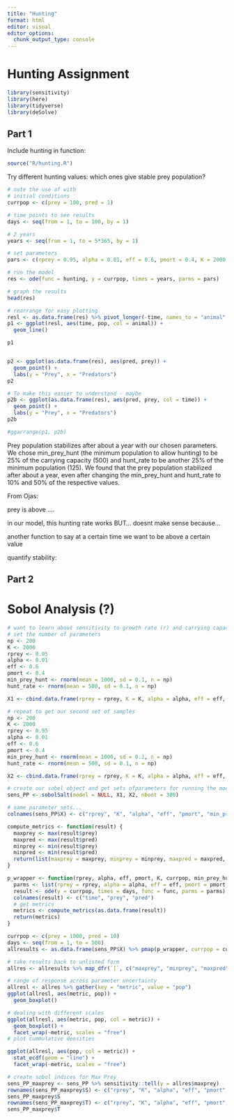 ```yaml
---
title: "Hunting"
format: html
editor: visual
editor_options: 
  chunk_output_type: console
---
```


# Hunting Assignment

```r
library(sensitivity)
library(here)
library(tidyverse)
library(deSolve)
```

## Part 1

Include hunting in function:

```r
source("R/hunting.R")
```

Try different hunting values: which ones give stable prey population?

```r
# note the use of with
# initial conditions
currpop <- c(prey = 100, pred = 1)

# time points to see results
days <- seq(from = 1, to = 100, by = 1)

# 2 years
years <- seq(from = 1, to = 5*365, by = 1)

# set parameters
pars <- c(rprey = 0.95, alpha = 0.01, eff = 0.6, pmort = 0.4, K = 2000, min_prey_hunt = 1000, hunt_rate = 500)

# run the model
res <- ode(func = hunting, y = currpop, times = years, parms = pars)

# graph the results
head(res)

# rearrange for easy plotting
resl <- as.data.frame(res) %>% pivot_longer(-time, names_to = "animal", values_to = "pop")
p1 <- ggplot(resl, aes(time, pop, col = animal)) +
  geom_line()

p1


p2 <- ggplot(as.data.frame(res), aes(pred, prey)) +
  geom_point() +
  labs(y = "Prey", x = "Predators")
p2

# To make this easier to understand - maybe
p2b <- ggplot(as.data.frame(res), aes(pred, prey, col = time)) +
  geom_point() +
  labs(y = "Prey", x = "Predators")
p2b

#ggarrange(p1, p2b)
```

Prey population stabilizes after about a year with our chosen parameters. We chose min_prey_hunt (the minimum population to allow hunting) to be 25% of the carrying capacity (500) and hunt_rate to be another 25% of the minimum population (125). We found that the prey population stabilized after about a year, even after changing the min_prey_hunt and hunt_rate to 10% and 50% of the respective values. 

From Ojas:

prey is above .... 

in our model, this hunting rate works BUT... doesnt make sense because...


another function to say at a certain time we want to be above a certain value

quantify stability:


## Part 2

# Sobol Analysis (?)

```r
# want to learn about sensitivity to growth rate (r) and carrying capacity
# set the number of parameters
np <- 200
K <- 2000
rprey <- 0.95
alpha <- 0.01
eff <- 0.6
pmort <- 0.4
min_prey_hunt <- rnorm(mean = 1000, sd = 0.1, n = np)
hunt_rate <- rnorm(mean = 500, sd = 0.1, n = np)

X1 <- cbind.data.frame(rprey = rprey, K = K, alpha = alpha, eff = eff, pmort = pmort, min_prey_hunt = min_prey_hunt, hunt_rate = hunt_rate)

# repeat to get our second set of samples
np <- 200
K <- 2000
rprey <- 0.95
alpha <- 0.01
eff <- 0.6
pmort <- 0.4
min_prey_hunt <- rnorm(mean = 1000, sd = 0.1, n = np)
hunt_rate <- rnorm(mean = 500, sd = 0.1, n = np)

X2 <- cbind.data.frame(rprey = rprey, K = K, alpha = alpha, eff = eff, pmort = pmort, min_prey_hunt = min_prey_hunt, hunt_rate = hunt_rate)

# create our sobel object and get sets ofparameters for running the model
sens_PP <- sobolSalt(model = NULL, X1, X2, nboot = 300)

# name parameter sets...
colnames(sens_PP$X) <- c("rprey", "K", "alpha", "eff", "pmort", "min_prey_hunt", "hunt_rate")

compute_metrics <- function(result) {
  maxprey <- max(result$prey)
  maxpred <- max(result$pred)
  minprey <- min(result$prey)
  minpred <- min(result$pred)
  return(list(maxprey = maxprey, minprey = minprey, maxpred = maxpred, minpred = minpred))
}

p_wrapper <- function(rprey, alpha, eff, pmort, K, currpop, min_prey_hunt, hunt_rate, days, func) {
  parms <- list(rprey = rprey, alpha = alpha, eff = eff, pmort = pmort, K = K, min_prey_hunt = min_prey_hunt, hunt_rate = hunt_rate)
  result <- ode(y = currpop, times = days, func = func, parms = parms)
  colnames(result) <- c("time", "prey", "pred")
  # get metrics
  metrics <- compute_metrics(as.data.frame(result))
  return(metrics)
}

currpop <- c(prey = 1000, pred = 10)
days <- seq(from = 1, to = 500)
allresults <- as.data.frame(sens_PP$X) %>% pmap(p_wrapper, currpop = currpop, days = days, func = hunting)

# take results back to unlisted form
allres <- allresults %>% map_dfr(`[`, c("maxprey", "minprey", "maxpred", "minpred"))

# range of response across parameter uncertainty
allresl <- allres %>% gather(key = "metric", value = "pop")
ggplot(allresl, aes(metric, pop)) +
  geom_boxplot()

# dealing with different scales
ggplot(allresl, aes(metric, pop, col = metric)) +
  geom_boxplot() +
  facet_wrap(~metric, scales = "free")
# plot cummulative densities

ggplot(allresl, aes(pop, col = metric)) +
  stat_ecdf(geom = "line") +
  facet_wrap(~metric, scales = "free")

# create sobol indices for Max Prey
sens_PP_maxprey <- sens_PP %>% sensitivity::tell(y = allres$maxprey)
rownames(sens_PP_maxprey$S) <- c("rprey", "K", "alpha", "eff", "pmort", "min_prey_hunt", "hunt_rate")
sens_PP_maxprey$S
rownames(sens_PP_maxprey$T) <- c("rprey", "K", "alpha", "eff", "pmort", "min_prey_hunt", "hunt_rate")
sens_PP_maxprey$T

```


